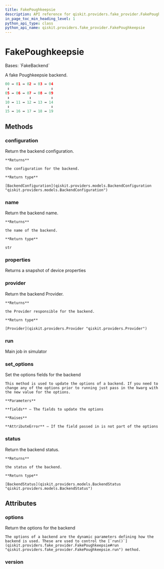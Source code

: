 ```yaml
---
title: FakePoughkeepsie
description: API reference for qiskit.providers.fake_provider.FakePoughkeepsie
in_page_toc_min_heading_level: 1
python_api_type: class
python_api_name: qiskit.providers.fake_provider.FakePoughkeepsie
---
```


# FakePoughkeepsie

<Class id="qiskit.providers.fake_provider.FakePoughkeepsie" isDedicatedPage={true} github="https://github.com/qiskit/qiskit/tree/stable/0.24/qiskit/providers/fake_provider/backends/poughkeepsie/fake_poughkeepsie.py" signature="FakePoughkeepsie">
  Bases: `FakeBackend`

  A fake Poughkeepsie backend.

  ```python
  00 ↔ 01 ↔ 02 ↔ 03 ↔ 04
   ↕                   ↕
  05 ↔ 06 ↔ 07 ↔ 08 ↔ 09
   ↕         ↕         ↕
  10 ↔ 11 ↔ 12 ↔ 13 ↔ 14
   ↕                   ↕
  15 ↔ 16 ↔ 17 ↔ 18 ↔ 19
  ```

  ## Methods

  <span id="qiskit-providers-fake-provider-fakepoughkeepsie-configuration" />

  ### configuration

  <Function id="qiskit.providers.fake_provider.FakePoughkeepsie.configuration" name="configuration" signature="FakePoughkeepsie.configuration()">
    Return the backend configuration.

    **Returns**

    the configuration for the backend.

    **Return type**

    [BackendConfiguration](qiskit.providers.models.BackendConfiguration "qiskit.providers.models.BackendConfiguration")
  </Function>

  <span id="qiskit-providers-fake-provider-fakepoughkeepsie-name" />

  ### name

  <Function id="qiskit.providers.fake_provider.FakePoughkeepsie.name" name="name" signature="FakePoughkeepsie.name()">
    Return the backend name.

    **Returns**

    the name of the backend.

    **Return type**

    str
  </Function>

  <span id="qiskit-providers-fake-provider-fakepoughkeepsie-properties" />

  ### properties

  <Function id="qiskit.providers.fake_provider.FakePoughkeepsie.properties" name="properties" signature="FakePoughkeepsie.properties()">
    Returns a snapshot of device properties
  </Function>

  <span id="qiskit-providers-fake-provider-fakepoughkeepsie-provider" />

  ### provider

  <Function id="qiskit.providers.fake_provider.FakePoughkeepsie.provider" name="provider" signature="FakePoughkeepsie.provider()">
    Return the backend Provider.

    **Returns**

    the Provider responsible for the backend.

    **Return type**

    [Provider](qiskit.providers.Provider "qiskit.providers.Provider")
  </Function>

  <span id="qiskit-providers-fake-provider-fakepoughkeepsie-run" />

  ### run

  <Function id="qiskit.providers.fake_provider.FakePoughkeepsie.run" name="run" signature="FakePoughkeepsie.run(run_input, **kwargs)">
    Main job in simulator
  </Function>

  <span id="qiskit-providers-fake-provider-fakepoughkeepsie-set-options" />

  ### set\_options

  <Function id="qiskit.providers.fake_provider.FakePoughkeepsie.set_options" name="set_options" signature="FakePoughkeepsie.set_options(**fields)">
    Set the options fields for the backend

    This method is used to update the options of a backend. If you need to change any of the options prior to running just pass in the kwarg with the new value for the options.

    **Parameters**

    **fields** – The fields to update the options

    **Raises**

    **AttributeError** – If the field passed in is not part of the options
  </Function>

  <span id="qiskit-providers-fake-provider-fakepoughkeepsie-status" />

  ### status

  <Function id="qiskit.providers.fake_provider.FakePoughkeepsie.status" name="status" signature="FakePoughkeepsie.status()">
    Return the backend status.

    **Returns**

    the status of the backend.

    **Return type**

    [BackendStatus](qiskit.providers.models.BackendStatus "qiskit.providers.models.BackendStatus")
  </Function>

  ## Attributes

  ### options

  <Attribute id="qiskit.providers.fake_provider.FakePoughkeepsie.options" name="options">
    Return the options for the backend

    The options of a backend are the dynamic parameters defining how the backend is used. These are used to control the [`run()`](qiskit.providers.fake_provider.FakePoughkeepsie#run "qiskit.providers.fake_provider.FakePoughkeepsie.run") method.
  </Attribute>

  ### version

  <Attribute id="qiskit.providers.fake_provider.FakePoughkeepsie.version" name="version" attributeValue="= 1" />
</Class>

